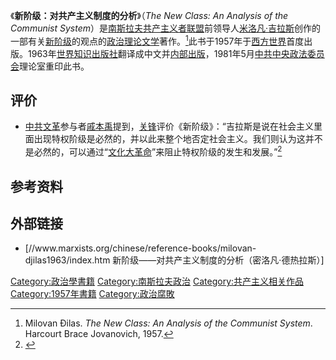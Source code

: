 《'''新阶级：对共产主义制度的分析'''》（''The New Class: An Analysis of the Communist System''）是[[南斯拉夫共产主义者联盟|南斯拉夫共产主义者联盟]]前领导人[[米洛凡·吉拉斯|米洛凡·吉拉斯]]创作的一部有关[[新阶级|新阶级]]的观点的[[政治理论|政治理论]][[文学|文学]]著作。<ref>Milovan Đilas. ''The New Class: An Analysis of the Communist System''. Harcourt Brace Jovanovich, 1957.</ref>此书于1957年于[[西方世界|西方世界]]首度出版。1963年[[世界知识出版社|世界知识出版社]]翻译成中文并[[內部書|内部出版]]，1981年5月[[中共中央政法委员会|中共中央政法委员会]]理论室重印此书。

== 评价 ==
* [[中共|中共]][[文革|文革]]参与者[[戚本禹|戚本禹]]提到，[[关锋|关锋]]评价《新阶级》：“吉拉斯是说在社会主义里面出现特权阶级是必然的，并以此来整个地否定社会主义。我们则认为这并不是必然的，可以通过“[[文化大革命|文化大革命]]”来阻止特权阶级的发生和发展。”<ref name=戚本禹>{{cite book|author=戚本禹|chapter=第二十六章 关峰和王力|chapterurl=https://www.marxists.org/chinese/reference-books/qibenyu/3-26.htm|title=[[戚本禹回憶錄|戚本禹回憶錄]]|url=|date=2016-04|location=香港|publisher=[[中國文革歷史出版社|中國文革歷史出版社]]|issue=|isbn=9789881228482|page=|access-date=2018-06-30|archive-date=2018-06-30|archive-url=https://web.archive.org/web/20180630161926/https://www.marxists.org/chinese/reference-books/qibenyu/3-26.htm|dead-url=no}}</ref>

== 参考资料==
{{Reflist}}

== 外部链接 ==
* [//www.marxists.org/chinese/reference-books/milovan-djilas1963/index.htm 新阶级——对共产主义制度的分析（密洛凡·德热拉斯）]{{zh-hans}}

{{poli-book-stub}}

[[Category:政治學書籍|Category:政治學書籍]]
[[Category:南斯拉夫政治|Category:南斯拉夫政治]]
[[Category:共产主义相关作品|Category:共产主义相关作品]]
[[Category:1957年書籍|Category:1957年書籍]]
[[Category:政治腐敗|Category:政治腐敗]]
